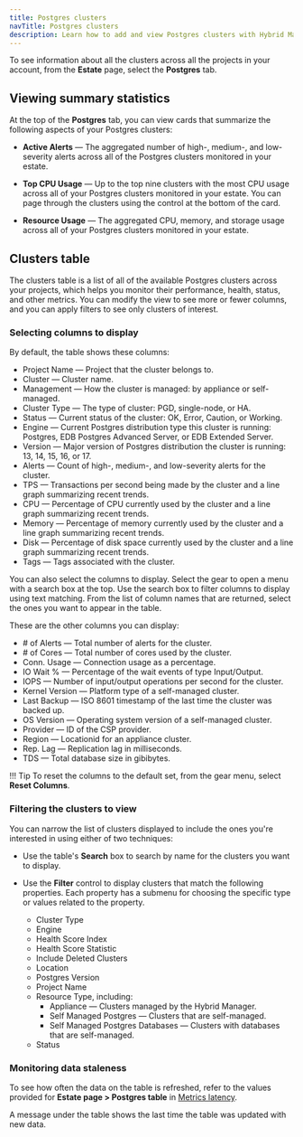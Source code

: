 ```yaml
---
title: Postgres clusters
navTitle: Postgres clusters
description: Learn how to add and view Postgres clusters with Hybrid Manager.
---
```


To see information about all the clusters across all the projects in your account, from the **Estate** page, select the **Postgres** tab.

## Viewing summary statistics

At the top of the **Postgres** tab, you can view cards that summarize the following aspects of your Postgres clusters:

-  **Active Alerts** &mdash; The aggregated number of high-, medium-, and low-severity alerts across all of the Postgres clusters monitored in your estate.

-  **Top CPU Usage** &mdash; Up to the top nine clusters with the most CPU usage across all of your Postgres clusters monitored in your estate. You can page through the clusters using the control at the bottom of the card.

-  **Resource Usage** &mdash; The aggregated CPU, memory, and storage usage across all of your Postgres clusters monitored in your estate.

## Clusters table

The clusters table is a list of all of the available Postgres clusters across your projects, which helps you monitor their performance, health, status, and other metrics. You can modify the view to see more or fewer columns, and you can apply filters to see only clusters of interest.

### Selecting columns to display

By default, the table shows these columns:

- Project Name &mdash; Project that the cluster belongs to.
- Cluster &mdash; Cluster name.
- Management &mdash; How the cluster is managed: by appliance or self-managed.
- Cluster Type &mdash; The type of cluster: PGD, single-node, or HA.
- Status &mdash; Current status of the cluster: OK, Error, Caution, or Working.
- Engine &mdash; Current Postgres distribution type this cluster is running: Postgres, EDB Postgres Advanced Server, or EDB Extended Server.
- Version &mdash; Major version of Postgres distribution the cluster is running: 13, 14, 15, 16, or 17.
- Alerts &mdash; Count of high-, medium-, and low-severity alerts for the cluster.
- TPS &mdash; Transactions per second being made by the cluster and a line graph summarizing recent trends.
- CPU  &mdash; Percentage of CPU currently used by the cluster and a line graph summarizing recent trends.
- Memory &mdash; Percentage of memory currently used by the cluster and a line graph summarizing recent trends.
- Disk &mdash; Percentage of disk space currently used by the cluster and a line graph summarizing recent trends.
- Tags &mdash; Tags associated with the cluster.

You can also select the columns to display. Select the gear to open a menu with a search box at the top. Use the search box to filter columns to display using text matching. From the list of column names that are returned, select the ones you want to appear in the table. 

These are the other columns you can display:

- \# of Alerts &mdash; Total number of alerts for the cluster.
- \# of Cores &mdash; Total number of cores used by the cluster.
- Conn. Usage &mdash; Connection usage as a percentage.
- IO Wait % &mdash; Percentage of the wait events of type Input/Output.
- IOPS &mdash; Number of input/output operations per second for the cluster.
- Kernel Version &mdash; Platform type of a self-managed cluster.
- Last Backup &mdash; ISO 8601 timestamp of the last time the cluster was backed up.
- OS Version &mdash; Operating system version of a self-managed cluster.
- Provider &mdash; ID of the CSP provider.
- Region &mdash; Locationid for an appliance cluster.
- Rep. Lag &mdash; Replication lag in milliseconds.
- TDS &mdash; Total database size in gibibytes.

!!! Tip
    To reset the columns to the default set, from the gear menu, select **Reset Columns**.

### Filtering the clusters to view

You can narrow the list of clusters displayed to include the ones you're interested in using either of two techniques: 

- Use the table's **Search** box to search by name for the clusters you want to display.
- Use the **Filter** control to display clusters that match the following properties. Each property has a submenu for choosing the specific type or values related to the property.

    - Cluster Type
    - Engine
    - Health Score Index
    - Health Score Statistic
    - Include Deleted Clusters
    - Location
    - Postgres Version
    - Project Name
    - Resource Type, including:
        - Appliance &mdash; Clusters managed by the Hybrid Manager.
        - Self Managed Postgres &mdash; Clusters that are self-managed.
        - Self Managed Postgres Databases &mdash; Clusters with databases that are self-managed.
    - Status

### Monitoring data staleness

To see how often the data on the table is refreshed, refer to the values provided for **Estate page > Postgres table** in [Metrics latency](/edb-postgres-ai/hybrid-manager/using_hybrid_manager/monitoring/monitoring_console/metrics_latency).

A message under the table shows the last time the table was updated with new data.
